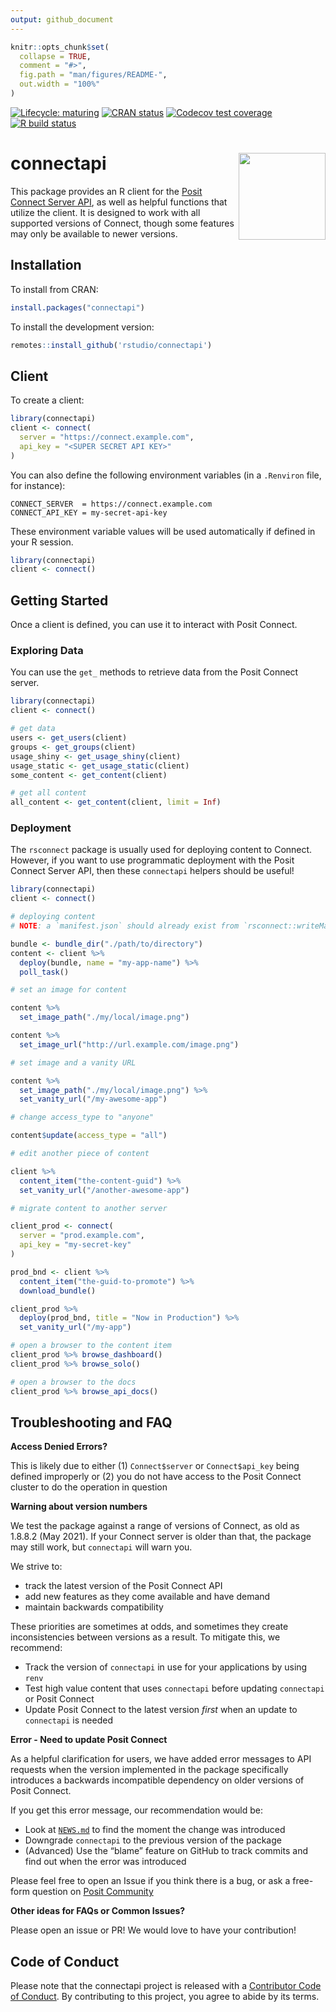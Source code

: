 ```yaml
---
output: github_document
---
```


<!-- README.md is generated from README.Rmd. Please edit that file -->

```r
knitr::opts_chunk$set(
  collapse = TRUE,
  comment = "#>",
  fig.path = "man/figures/README-",
  out.width = "100%"
)
```

<!-- badges: start -->
[![Lifecycle: maturing](https://img.shields.io/badge/lifecycle-maturing-blue.svg)](https://lifecycle.r-lib.org/articles/stages.html#maturing)
[![CRAN status](https://www.r-pkg.org/badges/version/connectapi)](https://cran.r-project.org/package=connectapi)
[![Codecov test coverage](https://codecov.io/gh/rstudio/connectapi/branch/main/graph/badge.svg)](https://app.codecov.io/gh/rstudio/connectapi?branch=main)
[![R build status](https://github.com/rstudio/connectapi/workflows/R-CMD-check/badge.svg)](https://github.com/rstudio/connectapi/actions)
<!-- badges: end -->

# connectapi <img src='man/figures/logo.svg' align="right" height="139" />

This package provides an R client for the [Posit Connect Server
API](https://docs.posit.co/connect/api/), as well as helpful functions that
utilize the client.
It is designed to work with all supported versions of Connect, though some features may only be available to newer versions.

## Installation

To install from CRAN:

```r
install.packages("connectapi")
```

To install the development version:

```r
remotes::install_github('rstudio/connectapi')
```

## Client

To create a client:

```r
library(connectapi)
client <- connect(
  server = "https://connect.example.com",
  api_key = "<SUPER SECRET API KEY>"
)
```

You can also define the following environment variables (in a `.Renviron` file, for instance):

```
CONNECT_SERVER  = https://connect.example.com
CONNECT_API_KEY = my-secret-api-key
```

These environment variable values will be used automatically if defined in your R session.

```r
library(connectapi)
client <- connect()
```

## Getting Started

Once a client is defined, you can use it to interact with Posit Connect.

### Exploring Data

You can use the `get_` methods to retrieve data from the Posit Connect server.

```r
library(connectapi)
client <- connect()

# get data
users <- get_users(client)
groups <- get_groups(client)
usage_shiny <- get_usage_shiny(client)
usage_static <- get_usage_static(client)
some_content <- get_content(client)

# get all content
all_content <- get_content(client, limit = Inf)
```

### Deployment

The `rsconnect` package is usually used for deploying content to Connect.
However, if you want to use programmatic deployment with the Posit Connect
Server API, then these `connectapi` helpers should be useful!

```r
library(connectapi)
client <- connect()

# deploying content
# NOTE: a `manifest.json` should already exist from `rsconnect::writeManifest()`

bundle <- bundle_dir("./path/to/directory")
content <- client %>%
  deploy(bundle, name = "my-app-name") %>%
  poll_task()

# set an image for content

content %>%
  set_image_path("./my/local/image.png")

content %>%
  set_image_url("http://url.example.com/image.png")

# set image and a vanity URL

content %>%
  set_image_path("./my/local/image.png") %>%
  set_vanity_url("/my-awesome-app")

# change access_type to "anyone"

content$update(access_type = "all")

# edit another piece of content

client %>%
  content_item("the-content-guid") %>%
  set_vanity_url("/another-awesome-app")

# migrate content to another server

client_prod <- connect(
  server = "prod.example.com",
  api_key = "my-secret-key"
)

prod_bnd <- client %>%
  content_item("the-guid-to-promote") %>%
  download_bundle()

client_prod %>%
  deploy(prod_bnd, title = "Now in Production") %>%
  set_vanity_url("/my-app")

# open a browser to the content item
client_prod %>% browse_dashboard()
client_prod %>% browse_solo()

# open a browser to the docs
client_prod %>% browse_api_docs()
```

## Troubleshooting and FAQ

**Access Denied Errors?**

This is likely due to either (1) `Connect$server` or `Connect$api_key` being
defined improperly or (2) you do not have access to the Posit Connect cluster
to do the operation in question

**Warning about version numbers**

We test the package against a range of versions of Connect, as old as 1.8.8.2 (May 2021).
If your Connect server is older than that, the package may still work, but `connectapi` will warn you.

We strive to:

- track the latest version of the Posit Connect API
- add new features as they come available and have demand
- maintain backwards compatibility

These priorities are sometimes at odds, and sometimes they create
inconsistencies between versions as a result. To mitigate this, we recommend:

- Track the version of `connectapi` in use for your applications by using `renv`
- Test high value content that uses `connectapi` before updating `connectapi` or Posit Connect
- Update Posit Connect to the latest version _first_ when an update to `connectapi` is needed

**Error - Need to update Posit Connect**

As a helpful clarification for users, we have added error messages to API
requests when the version implemented in the package specifically introduces a
backwards incompatible dependency on older versions of Posit Connect.

If you get this error message, our recommendation would be:

- Look at [`NEWS.md`](./NEWS.md) to find the moment the change was introduced
- Downgrade `connectapi` to the previous version of the package
- (Advanced) Use the "blame" feature on GitHub to track commits and find out when the error was introduced

Please feel free to open an Issue if you think there is a bug, or ask a
free-form question on [Posit
Community](https://forum.posit.co/c/posit-professional-hosted/posit-connect/27)

**Other ideas for FAQs or Common Issues?**

Please open an issue or PR! We would love to have your contribution!

## Code of Conduct

Please note that the connectapi project is released with a [Contributor Code of
Conduct](https://pkgs.rstudio.com/connectapi/CODE_OF_CONDUCT.html). By
contributing to this project, you agree to abide by its terms.
